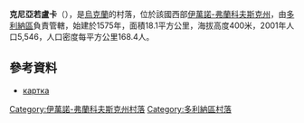 {{coord|48|59|49|N|23|54|23|E|scale:30000|display=title}}

'''克尼亞若盧卡'''（{{lang-uk|Княжолука}}），是[[烏克蘭|烏克蘭]]的村落，位於該國西部[[伊萬諾-弗蘭科夫斯克州|伊萬諾-弗蘭科夫斯克州]]，由[[多利納區|多利納區]]負責管轄，始建於1575年，面積18.1平方公里，海拔高度400米，2001年人口5,546，人口密度每平方公里168.4人。

==參考資料==
*[http://gska2.rada.gov.ua/pls/z7502/A005?rdat1=13.12.2009&rf7571=13517 картка]{{dead link|date=2017年11月 |bot=InternetArchiveBot |fix-attempted=yes }}

{{DEFAULTSORT:Княжолука}}
[[Category:伊萬諾-弗蘭科夫斯克州村落|Category:伊萬諾-弗蘭科夫斯克州村落]]
[[Category:多利納區村落|Category:多利納區村落]]


{{IvanoFrankivsk-geo-stub}}